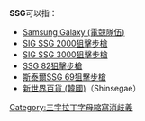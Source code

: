 '''SSG'''可以指：
* [[Samsung_Galaxy_(電競隊伍)|Samsung Galaxy (電競隊伍)]]
* [[SIG_SSG_2000狙擊步槍|SIG SSG 2000狙擊步槍]]
* [[SIG_SSG_3000狙擊步槍|SIG SSG 3000狙擊步槍]]
* [[SSG_82狙擊步槍|SSG 82狙擊步槍]]
* [[斯泰爾SSG_69狙擊步槍|斯泰爾SSG 69狙擊步槍]]
* [[新世界百貨_(韓國)|新世界百貨 (韓國)]]（Shinsegae）
{{disambig}}

[[Category:三字拉丁字母縮寫消歧義|Category:三字拉丁字母縮寫消歧義]]